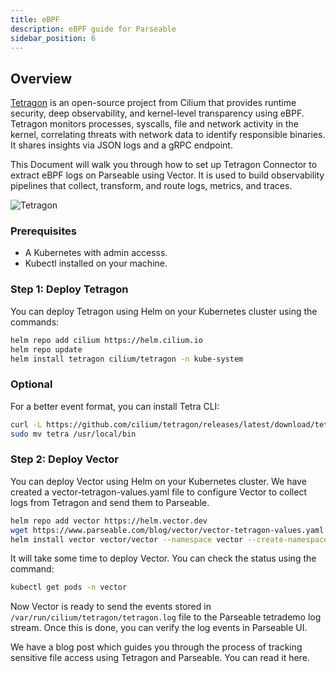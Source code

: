 ```yaml
---
title: eBPF
description: eBPF guide for Parseable
sidebar_position: 6
---
```


## Overview

[Tetragon](https://github.com/cilium/tetragon) is an open-source project from Cilium that provides runtime security, deep observability, and kernel-level transparency using eBPF. Tetragon monitors processes, syscalls, file and network activity in the kernel, correlating threats with network data to identify responsible binaries. It shares insights via JSON logs and a gRPC endpoint.

This Document will walk you through how to set up Tetragon Connector to extract eBPF logs on Parseable using Vector. It is used to build observability pipelines that collect, transform, and route logs, metrics, and traces.

![Tetragon](./static/tZ4KeWbHe.png)

### Prerequisites

- A Kubernetes with admin accesss.
- Kubectl installed on your machine.

### Step 1: Deploy Tetragon

You can deploy Tetragon using Helm on your Kubernetes cluster using the commands:

```bash
helm repo add cilium https://helm.cilium.io
helm repo update
helm install tetragon cilium/tetragon -n kube-system
```


### Optional
For a better event format, you can install Tetra CLI:

```bash
curl -L https://github.com/cilium/tetragon/releases/latest/download/tetra-linux-amd64.tar.gz | tar -xz
sudo mv tetra /usr/local/bin
```


### Step 2: Deploy Vector

You can deploy Vector using Helm on your Kubernetes cluster. We have created a vector-tetragon-values.yaml file to configure Vector to collect logs from Tetragon and send them to Parseable.

```bash
helm repo add vector https://helm.vector.dev
wget https://www.parseable.com/blog/vector/vector-tetragon-values.yaml
helm install vector vector/vector --namespace vector --create-namespace --values vector-tetragon-values.yaml
```


It will take some time to deploy Vector. You can check the status using the command:

```bash
kubectl get pods -n vector
```

Now Vector is ready to send the events stored in `/var/run/cilium/tetragon/tetragon.log` file to the Parseable tetrademo log stream. Once this is done, you can verify the log events in Parseable UI.

We have a blog post which guides you through the process of tracking sensitive file access using Tetragon and Parseable. You can read it here.